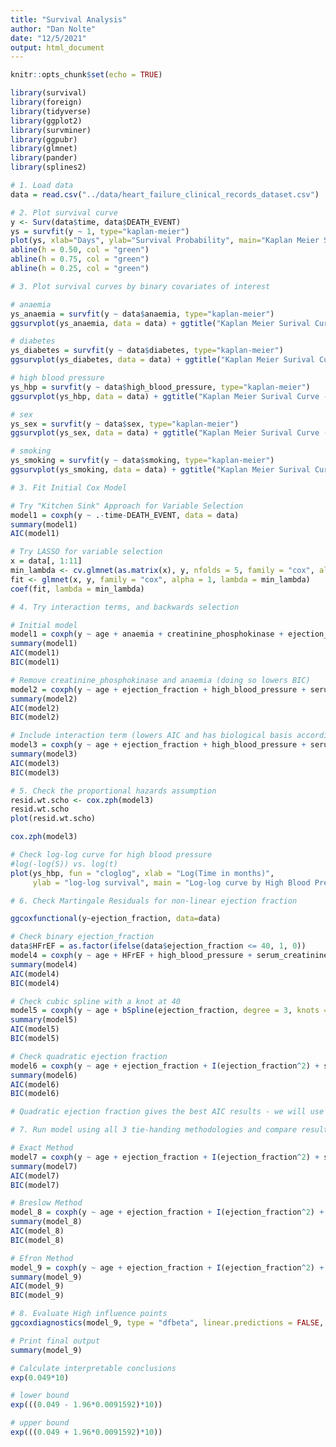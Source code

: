 ```yaml
---
title: "Survival Analysis"
author: "Dan Nolte"
date: "12/5/2021"
output: html_document
---
```


```r
knitr::opts_chunk$set(echo = TRUE)
```

```r
library(survival)
library(foreign)
library(tidyverse)
library(ggplot2)
library(survminer)
library(ggpubr)
library(glmnet)
library(pander)
library(splines2)
```
 
```r
# 1. Load data
data = read.csv("../data/heart_failure_clinical_records_dataset.csv")

# 2. Plot survival curve
y <- Surv(data$time, data$DEATH_EVENT)
ys = survfit(y ~ 1, type="kaplan-meier")
plot(ys, xlab="Days", ylab="Survival Probability", main="Kaplan Meier Surival Curve for Heart Failure Patients", mark.time=TRUE)
abline(h = 0.50, col = "green")
abline(h = 0.75, col = "green")
abline(h = 0.25, col = "green")
```

```r
# 3. Plot survival curves by binary covariates of interest

# anaemia
ys_anaemia = survfit(y ~ data$anaemia, type="kaplan-meier")
ggsurvplot(ys_anaemia, data = data) + ggtitle("Kaplan Meier Surival Curve - By Anaemia Status")

# diabetes
ys_diabetes = survfit(y ~ data$diabetes, type="kaplan-meier")
ggsurvplot(ys_diabetes, data = data) + ggtitle("Kaplan Meier Surival Curve - By Diabetes Status")

# high blood pressure
ys_hbp = survfit(y ~ data$high_blood_pressure, type="kaplan-meier")
ggsurvplot(ys_hbp, data = data) + ggtitle("Kaplan Meier Surival Curve - By HBP Status")

# sex
ys_sex = survfit(y ~ data$sex, type="kaplan-meier")
ggsurvplot(ys_sex, data = data) + ggtitle("Kaplan Meier Surival Curve - By Sex")

# smoking
ys_smoking = survfit(y ~ data$smoking, type="kaplan-meier")
ggsurvplot(ys_smoking, data = data) + ggtitle("Kaplan Meier Surival Curve - By Smoking Status")
```

```r
# 3. Fit Initial Cox Model

# Try "Kitchen Sink" Approach for Variable Selection
model1 = coxph(y ~ .-time-DEATH_EVENT, data = data)
summary(model1)
AIC(model1)

# Try LASSO for variable selection
x = data[, 1:11]
min_lambda <- cv.glmnet(as.matrix(x), y, nfolds = 5, family = "cox", alpha = 1)$lambda.min
fit <- glmnet(x, y, family = "cox", alpha = 1, lambda = min_lambda)
coef(fit, lambda = min_lambda)
```

```r
# 4. Try interaction terms, and backwards selection

# Initial model
model1 = coxph(y ~ age + anaemia + creatinine_phosphokinase + ejection_fraction + high_blood_pressure + serum_creatinine + serum_sodium, data = data)
summary(model1)
AIC(model1)
BIC(model1)

# Remove creatinine_phosphokinase and anaemia (doing so lowers BIC)
model2 = coxph(y ~ age + ejection_fraction + high_blood_pressure + serum_creatinine + serum_sodium, data = data)
summary(model2)
AIC(model2)
BIC(model2)

# Include interaction term (lowers AIC and has biological basis according to domain expert)
model3 = coxph(y ~ age + ejection_fraction + high_blood_pressure + serum_creatinine + serum_sodium + serum_sodium*serum_creatinine, data = data)
summary(model3)
AIC(model3)
BIC(model3)
```

```r
# 5. Check the proportional hazards assumption
resid.wt.scho <- cox.zph(model3)
resid.wt.scho
plot(resid.wt.scho)

cox.zph(model3)

# Check log-log curve for high blood pressure
#log(-log(S)) vs. log(t)
plot(ys_hbp, fun = "cloglog", xlab = "Log(Time in months)",
     ylab = "log-log survival", main = "Log-log curve by High Blood Pressure Status") 

```

```r
# 6. Check Martingale Residuals for non-linear ejection fraction

ggcoxfunctional(y~ejection_fraction, data=data)

# Check binary ejection_fraction
data$HFrEF = as.factor(ifelse(data$ejection_fraction <= 40, 1, 0))
model4 = coxph(y ~ age + HFrEF + high_blood_pressure + serum_creatinine + serum_sodium + serum_sodium*serum_creatinine, data = data)
summary(model4)
AIC(model4)
BIC(model4)

# Check cubic spline with a knot at 40
model5 = coxph(y ~ age + bSpline(ejection_fraction, degree = 3, knots = c(40)) + high_blood_pressure + serum_creatinine + serum_sodium + serum_sodium*serum_creatinine, data = data)
summary(model5)
AIC(model5)
BIC(model5)

# Check quadratic ejection fraction
model6 = coxph(y ~ age + ejection_fraction + I(ejection_fraction^2) + serum_creatinine + serum_sodium + serum_sodium*serum_creatinine + high_blood_pressure, data = data)
summary(model6)
AIC(model6)
BIC(model6)

# Quadratic ejection fraction gives the best AIC results - we will use this going forward.
```

```r
# 7. Run model using all 3 tie-handing methodologies and compare results

# Exact Method
model7 = coxph(y ~ age + ejection_fraction + I(ejection_fraction^2) + serum_creatinine + serum_sodium + serum_sodium*serum_creatinine + high_blood_pressure, ties = "exact", data = data)
summary(model7)
AIC(model7)
BIC(model7)

# Breslow Method
model_8 = coxph(y ~ age + ejection_fraction + I(ejection_fraction^2) + serum_creatinine + serum_sodium + serum_sodium*serum_creatinine + high_blood_pressure, ties = "breslow", data = data)
summary(model_8)
AIC(model_8)
BIC(model_8)

# Efron Method
model_9 = coxph(y ~ age + ejection_fraction + I(ejection_fraction^2) + serum_creatinine + serum_sodium + serum_sodium*serum_creatinine + high_blood_pressure, ties = "efron", data = data)
summary(model_9)
AIC(model_9)
BIC(model_9)
```


```r
# 8. Evaluate High influence points
ggcoxdiagnostics(model_9, type = "dfbeta", linear.predictions = FALSE, ggtheme = theme_bw())
```

```r
# Print final output
summary(model_9)

# Calculate interpretable conclusions
exp(0.049*10)

# lower bound
exp(((0.049 - 1.96*0.0091592)*10))

# upper bound
exp(((0.049 + 1.96*0.0091592)*10))
```